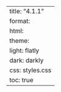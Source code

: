 ---
title: "4.1.1"
format:
    html:
        theme:
            light: flatly
            dark: darkly
        css: styles.css
        toc: true
---